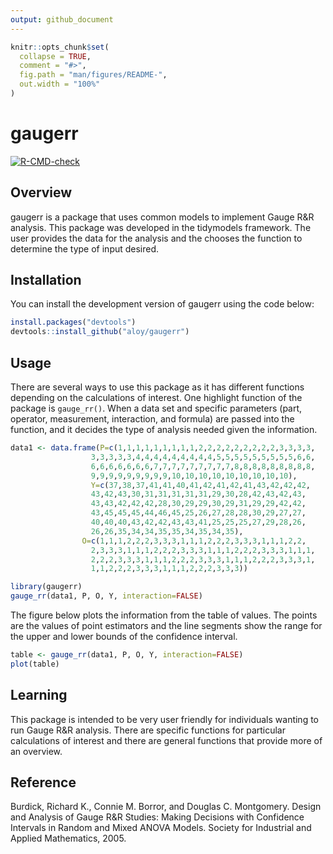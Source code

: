 ```yaml
---
output: github_document
---
```


<!-- README.md is generated from README.Rmd. Please edit that file -->

```r
knitr::opts_chunk$set(
  collapse = TRUE,
  comment = "#>",
  fig.path = "man/figures/README-",
  out.width = "100%"
)
```

# gaugerr

<!-- badges: start -->
  [![R-CMD-check](https://github.com/aloy/gaugerr/actions/workflows/R-CMD-check.yaml/badge.svg)](https://github.com/aloy/gaugerr/actions/workflows/R-CMD-check.yaml)
  <!-- badges: end -->

## Overview

gaugerr is a package that uses common models to implement Gauge R&R analysis. This package was developed in the tidymodels framework. The user provides the data for the analysis and the chooses the function to determine the type of input desired. 

## Installation

You can install the development version of gaugerr using the code below:

```r
install.packages("devtools")
devtools::install_github("aloy/gaugerr")
```

## Usage

There are several ways to use this package as it has different functions depending on the calculations of interest. One highlight function of the package is `gauge_rr()`. When a data set and specific parameters (part, operator, measurement, interaction, and formula) are passed into the function, and it decides the type of analysis needed given the information. 

```r
data1 <- data.frame(P=c(1,1,1,1,1,1,1,1,1,2,2,2,2,2,2,2,2,2,3,3,3,3,
                  3,3,3,3,3,4,4,4,4,4,4,4,4,4,5,5,5,5,5,5,5,5,5,6,6,
                  6,6,6,6,6,6,6,7,7,7,7,7,7,7,7,7,8,8,8,8,8,8,8,8,8,
                  9,9,9,9,9,9,9,9,9,10,10,10,10,10,10,10,10,10),
                  Y=c(37,38,37,41,41,40,41,42,41,42,41,43,42,42,42, 
                  43,42,43,30,31,31,31,31,31,29,30,28,42,43,42,43,
                  43,43,42,42,42,28,30,29,29,30,29,31,29,29,42,42,
                  43,45,45,45,44,46,45,25,26,27,28,28,30,29,27,27,
                  40,40,40,43,42,42,43,43,41,25,25,25,27,29,28,26,
                  26,26,35,34,34,35,35,34,35,34,35),
                O=c(1,1,1,2,2,2,3,3,3,1,1,1,2,2,2,3,3,3,1,1,1,2,2,
                  2,3,3,3,1,1,1,2,2,2,3,3,3,1,1,1,2,2,2,3,3,3,1,1,1,
                  2,2,2,3,3,3,1,1,1,2,2,2,3,3,3,1,1,1,2,2,2,3,3,3,1,
                  1,1,2,2,2,3,3,3,1,1,1,2,2,2,3,3,3))
```

```r
library(gaugerr)
gauge_rr(data1, P, O, Y, interaction=FALSE)
```


The figure below plots the information from the table of values. The points are the values of point estimators and the line segments show the range for the upper and lower bounds of the confidence interval.

```r
table <- gauge_rr(data1, P, O, Y, interaction=FALSE)
plot(table)
```

## Learning  

This package is intended to be very user friendly for individuals wanting to run Gauge R&R analysis. There are specific functions for particular calculations of interest and there are general functions that provide more of an overview. 

## Reference 

Burdick, Richard K., Connie M. Borror, and Douglas C. Montgomery. Design and Analysis of Gauge R&R Studies: Making Decisions with Confidence Intervals in Random and Mixed ANOVA Models. Society for Industrial and Applied Mathematics, 2005.

